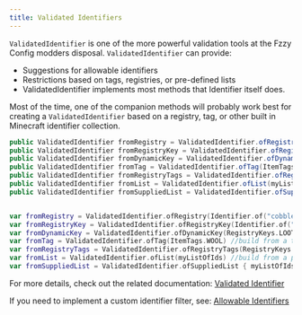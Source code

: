 ```yaml
---
title: Validated Identifiers
---
```


`ValidatedIdentifier` is one of the more powerful validation tools at the Fzzy Config modders disposal. `ValidatedIdentifier` can provide:
* Suggestions for allowable identifiers
* Restrictions based on tags, registries, or pre-defined lists
* ValidatedIdentifier implements most methods that Identifier itself does.

Most of the time, one of the companion methods will probably work best for creating a `ValidatedIdentifier` based on a registry, tag, or other built in Minecraft identifier collection.

<CodeTabs>

```java !!tabs Java
public ValidatedIdentifier fromRegistry = ValidatedIdentifier.ofRegistry(Identifier.of("cobblestone"), Registries.ITEM); //build from an MC registry
public ValidatedIdentifier fromRegistryKey = ValidatedIdentifier.ofRegistryKey(Identifier.of("cobblestone"), RegistryKeys.BLOCK); //build from an MC registry key pointing to a registry
public ValidatedIdentifier fromDynamicKey = ValidatedIdentifier.ofDynamicKey(RegistryKeys.LOOT_TABLE, "example_loot_sync_id", (id, entry) -> id.getPath().contains("gameplay")); //build from an MC registry key pointing to a dynamic registry, primarily used for registries that aren't synced to clients (like loot)
public ValidatedIdentifier fromTag = ValidatedIdentifier.ofTag(ItemTags.WOOL); //build from a tag.
public ValidatedIdentifier fromRegistryTags = ValidatedIdentifier.ofRegistryTags(RegistryKeys.DAMAGE_TYPE); //build a validated identifier with all the loaded tags for the specified registry as possible values.
public ValidatedIdentifier fromList = ValidatedIdentifier.ofList(myListOfIds); //build from a predefined list of identifiers. Check the other options first.
public ValidatedIdentifier fromSuppliedList = ValidatedIdentifier.ofSuppliedList(() -> myListOfIds); //same as ofList, but allows for dynamic supply of a list

```

```kotlin !!tabs Kotlin

var fromRegistry = ValidatedIdentifier.ofRegistry(Identifier.of("cobblestone"), Registries.ITEM) //build from an MC registry
var fromRegistryKey = ValidatedIdentifier.ofRegistryKey(Identifier.of("cobblestone"), RegistryKeys.BLOCK) //build from an MC registry key pointing to a registry
var fromDynamicKey = ValidatedIdentifier.ofDynamicKey(RegistryKeys.LOOT_TABLE, "example_loot_sync_id") { id: Identifier, _: RegistryEntry<*> -> id.path.contains("gameplay") } //build from an MC registry key pointing to a dynamic registry, primarily used for registries that aren't synced to clients (like loot)
var fromTag = ValidatedIdentifier.ofTag(ItemTags.WOOL) //build from a tag.
var fromRegistryTags = ValidatedIdentifier.ofRegistryTags(RegistryKeys.DAMAGE_TYPE) //build a validated identifier with all the loaded tags for the specified registry as possible values.
var fromList = ValidatedIdentifier.ofList(myListOfIds) //build from a predefined list of identifiers. Check the other options first.
var fromSuppliedList = ValidatedIdentifier.ofSuppliedList { myListOfIds } //same as ofList, but allows for dynamic supply of a list
```


</CodeTabs>



For more details, check out the related documentation: [Validated Identifier](https://fzzyhmstrs.github.io/fconfig/-fzzy%20-config/me.fzzyhmstrs.fzzy_config.validation.minecraft/-validated-identifier/index.html)

If you need to implement a custom identifier filter, see: [Allowable Identifiers](https://fzzyhmstrs.github.io/fconfig/-fzzy%20-config/me.fzzyhmstrs.fzzy_config.util/-allowable-identifiers/index.html)